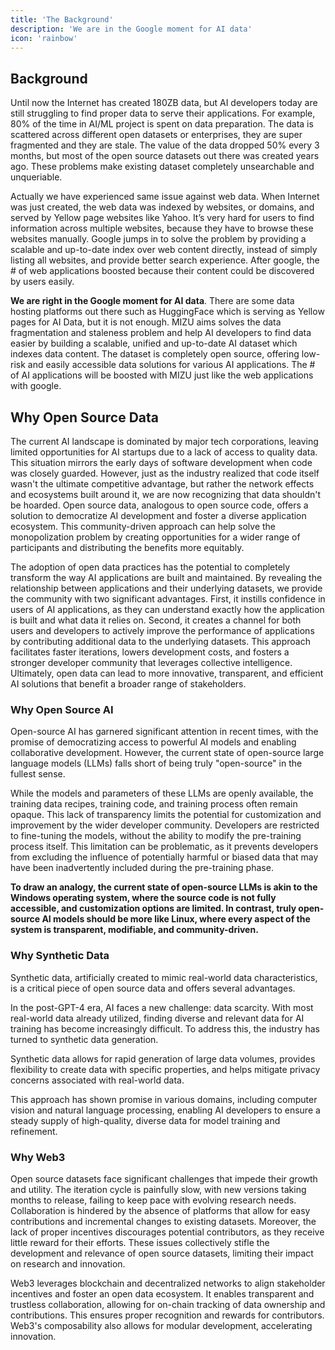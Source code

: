 ```yaml
---
title: 'The Background'
description: 'We are in the Google moment for AI data'
icon: 'rainbow'
---
```


## Background

Until now the Internet has created 180ZB data, but AI developers today are still struggling to find proper data to serve their applications. For example, 80% of the time in AI/ML project is spent on data preparation. The data is scattered across different open datasets or enterprises, they are super fragmented and they are stale. The value of the data dropped 50% every 3 months, but most of the open source datasets out there was created years ago. These problems make existing dataset completely unsearchable and unqueriable.

Actually we have experienced same issue against web data. When Internet was just created, the web data was indexed by websites, or domains, and served by Yellow page websites like Yahoo. It’s very hard for users to find information across multiple websites, because they have to browse these websites manually. Google jumps in to solve the problem by providing a scalable and up-to-date index over web content directly, instead of simply listing all websites, and provide better search experience. After google, the # of web applications boosted because their content could be discovered by users easily.

__We are right in the Google moment for AI data__. There are some data hosting platforms out there such as HuggingFace which is serving as Yellow pages for AI Data, but it is not enough. MIZU aims solves the data fragmentation and staleness problem and help AI developers to find data easier by building a scalable, unified and up-to-date AI dataset which indexes data content. The dataset is completely open source, offering low-risk and easily accessible data solutions for various AI applications. The # of AI applications will be boosted with MIZU just like the web applications with google.

## Why Open Source Data

The current AI landscape is dominated by major tech corporations, leaving limited opportunities for AI startups due to a lack of access to quality data. This situation mirrors the early days of software development when code was closely guarded. However, just as the industry realized that code itself wasn't the ultimate competitive advantage, but rather the network effects and ecosystems built around it, we are now recognizing that data shouldn't be hoarded. Open source data, analogous to open source code, offers a solution to democratize AI development and foster a diverse application ecosystem. This community-driven approach can help solve the monopolization problem by creating opportunities for a wider range of participants and distributing the benefits more equitably.

The adoption of open data practices has the potential to completely transform the way AI applications are built and maintained. By revealing the relationship between applications and their underlying datasets, we provide the community with two significant advantages. First, it instills confidence in users of AI applications, as they can understand exactly how the application is built and what data it relies on. Second, it creates a channel for both users and developers to actively improve the performance of applications by contributing additional data to the underlying datasets. This approach facilitates faster iterations, lowers development costs, and fosters a stronger developer community that leverages collective intelligence. Ultimately, open data can lead to more innovative, transparent, and efficient AI solutions that benefit a broader range of stakeholders.

### Why Open Source AI

Open-source AI has garnered significant attention in recent times, with the promise of democratizing access to powerful AI models and enabling collaborative development. However, the current state of open-source large language models (LLMs) falls short of being truly "open-source" in the fullest sense.

While the models and parameters of these LLMs are openly available, the training data recipes, training code, and training process often remain opaque. This lack of transparency limits the potential for customization and improvement by the wider developer community. Developers are restricted to fine-tuning the models, without the ability to modify the pre-training process itself. This limitation can be problematic, as it prevents developers from excluding the influence of potentially harmful or biased data that may have been inadvertently included during the pre-training phase.

__To draw an analogy, the current state of open-source LLMs is akin to the Windows operating system, where the source code is not fully accessible, and customization options are limited. In contrast, truly open-source AI models should be more like Linux, where every aspect of the system is transparent, modifiable, and community-driven.__

### Why Synthetic Data

Synthetic data, artificially created to mimic real-world data characteristics, is a critical piece of open source data and offers several advantages.

In the post-GPT-4 era, AI faces a new challenge: data scarcity. With most real-world data already utilized, finding diverse and relevant data for AI training has become increasingly difficult. To address this, the industry has turned to synthetic data generation.

Synthetic data allows for rapid generation of large data volumes, provides flexibility to create data with specific properties, and helps mitigate privacy concerns associated with real-world data.

This approach has shown promise in various domains, including computer vision and natural language processing, enabling AI developers to ensure a steady supply of high-quality, diverse data for model training and refinement.

### Why Web3

Open source datasets face significant challenges that impede their growth and utility. The iteration cycle is painfully slow, with new versions taking months to release, failing to keep pace with evolving research needs. Collaboration is hindered by the absence of platforms that allow for easy contributions and incremental changes to existing datasets. Moreover, the lack of proper incentives discourages potential contributors, as they receive little reward for their efforts. These issues collectively stifle the development and relevance of open source datasets, limiting their impact on research and innovation.

Web3 leverages blockchain and decentralized networks to align stakeholder incentives and foster an open data ecosystem. It enables transparent and trustless collaboration, allowing for on-chain tracking of data ownership and contributions. This ensures proper recognition and rewards for contributors. Web3's composability also allows for modular development, accelerating innovation.
